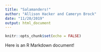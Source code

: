```yaml
---
title: "Salamanders!"
author: "Allison Hacker and Cameryn Brock"
date: "11/20/2019"
output: html_document
---
```


```r
knitr::opts_chunk$set(echo = FALSE)
```

Here is an R Markdown document!